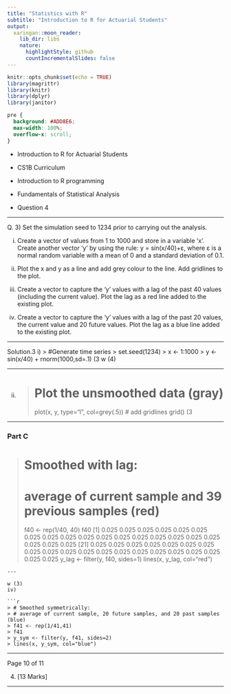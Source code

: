 ```yaml
---
title: "Statistics with R"
subtitle: "Introduction to R for Actuarial Students"
output:
  xaringan::moon_reader:
    lib_dir: libs
    nature:
      highlightStyle: github
      countIncrementalSlides: false
---
```


```r
knitr::opts_chunk$set(echo = TRUE)
library(magrittr)
library(knitr)
library(dplyr)
library(janitor)


```

```css
pre {
  background: #ADD8E6;
  max-width: 100%;
  overflow-x: scroll;
}
```

* Introduction to R for Actuarial Students

* CS1B Curriculum

* Introduction to R programming
* Fundamentals of Statistical Analysis

* Question 4

---

Q. 3) Set the simulation seed to 1234 prior to carrying out the analysis.

i) Create a vector of values from 1 to 1000 and store in a variable ‘x’. Create another 
vector ‘y’ by using the rule: y = sin(x/40)+ε, where ε is a normal random variable with 
a mean of 0 and a standard deviation of 0.1. 

ii) Plot the x and y as a line and add grey colour to the line. Add gridlines to the plot. 

iii) Create a vector to capture the ‘y’ values with a lag of the past 40 values (including the 
current value). Plot the lag as a red line added to the existing plot. 

iv) Create a vector to capture the ‘y’ values with a lag of the past 20 values, the current 
value and 20 future values. Plot the lag as a blue line added to the existing plot. 

---

Solution.3
i)
> #Generate time series
> set.seed(1234)
> x <- 1:1000
> y <- sin(x/40) + rnorm(1000,sd=.1) (3 
w (4)

---

ii)
> # Plot the unsmoothed data (gray)
> plot(x, y, type="l", col=grey(.5))
> # add gridlines
> grid() 
(3 

---

### Part C
> # Smoothed with lag:
> # average of current sample and 39 previous samples (red)
> f40 <- rep(1/40, 40)
> f40
[1] 0.025 0.025 0.025 0.025 0.025 0.025 0.025 0.025 0.025 0.025 0.025 0.025 0.025 0.025 0.025 0.025 
0.025 0.025 0.025 0.025
[21] 0.025 0.025 0.025 0.025 0.025 0.025 0.025 0.025 0.025 0.025 0.025 0.025 0.025 0.025 0.025 
0.025 0.025 0.025 0.025 0.025
> y_lag <- filter(y, f40, sides=1)
> lines(x, y_lag, col="red") 
```
---

w (3)
iv)

```r
> # Smoothed symmetrically:
> # average of current sample, 20 future samples, and 20 past samples (blue)
> f41 <- rep(1/41,41)
> f41
> y_sym <- filter(y, f41, sides=2)
> lines(x, y_sym, col="blue") 

```

---

 Page 10 of 11
 
 (4)
[13 Marks]

---